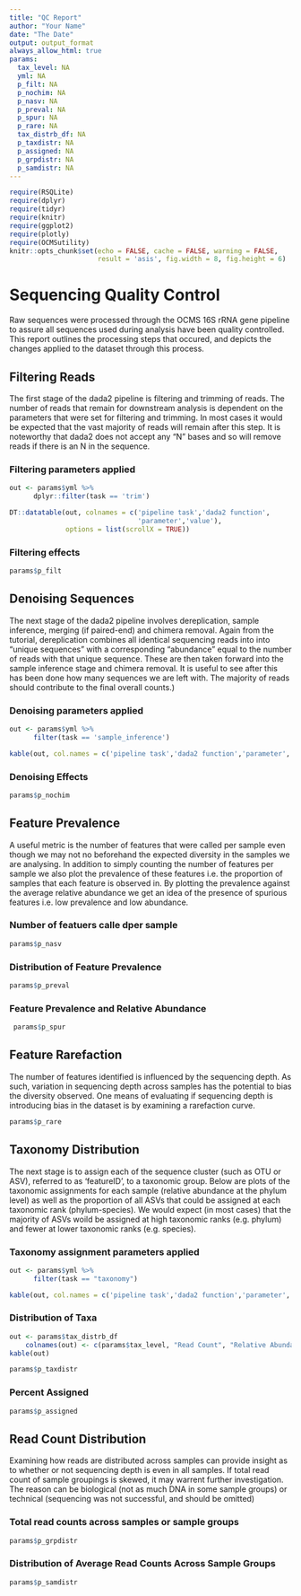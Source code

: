```yaml
---
title: "QC Report"
author: "Your Name"
date: "The Date"
output: output_format
always_allow_html: true
params:
  tax_level: NA
  yml: NA
  p_filt: NA
  p_nochim: NA
  p_nasv: NA
  p_preval: NA
  p_spur: NA
  p_rare: NA
  tax_distrb_df: NA
  p_taxdistr: NA
  p_assigned: NA
  p_grpdistr: NA
  p_samdistr: NA
---
```


```r
require(RSQLite)
require(dplyr)
require(tidyr)
require(knitr)
require(ggplot2)
require(plotly)
require(OCMSutility)
knitr::opts_chunk$set(echo = FALSE, cache = FALSE, warning = FALSE, 
                      result = 'asis', fig.width = 8, fig.height = 6)
```

# Sequencing Quality Control
Raw sequences were processed through the OCMS 16S rRNA gene pipeline to assure all sequences used during analysis have been quality controlled. This report outlines the processing steps that occured, and depicts the changes applied to the dataset through this process.

## Filtering Reads
The first stage of the dada2 pipeline is filtering and trimming of reads. The number of reads that remain for downstream analysis is dependent on the parameters that were set for filtering and trimming. In most cases it would be expected that the vast majority of reads will remain after this step. It is noteworthy that dada2 does not accept any "N" bases and so will remove reads if there is an N in the sequence.

### Filtering parameters applied
```r
out <- params$yml %>%
      dplyr::filter(task == 'trim')

DT::datatable(out, colnames = c('pipeline task','dada2 function',
                                'parameter','value'),
              options = list(scrollX = TRUE))
```

### Filtering effects

```r
params$p_filt
```

## Denoising Sequences
The next stage of the dada2 pipeline involves dereplication, sample inference, merging (if paired-end) and chimera removal. Again from the tutorial, dereplication combines all identical sequencing reads into into “unique sequences” with a corresponding “abundance” equal to the number of reads with that unique sequence. These are then taken forward into the sample inference stage and chimera removal. It is useful to see after this has been done how many sequences we are left with. The majority of reads should contribute to the final overall counts.)

### Denoising parameters applied
```r
out <- params$yml %>%
      filter(task == 'sample_inference')

kable(out, col.names = c('pipeline task','dada2 function','parameter','value'))
```

### Denoising Effects

```r
params$p_nochim
```

## Feature Prevalence
A useful metric is the number of features that were called per sample even though we may not no beforehand the expected diversity in the samples we are analysing. In addition to simply counting the number of features per sample we also plot the prevalence of these features i.e. the proportion of samples that each feature is observed in. By plotting the prevalence against the average relative abundance we get an idea of the presence of spurious features i.e. low prevalence and low abundance.

### Number of featuers calle dper sample
```r
params$p_nasv
```

### Distribution of Feature Prevalence
```r
params$p_preval
```

### Feature Prevalence and Relative Abundance
```r
 params$p_spur
```

## Feature Rarefaction
The number of features identified is influenced by the sequencing depth. As such, variation in sequencing depth across samples has the potential to bias the diversity observed. One means of evaluating if sequencing depth is introducing bias in the dataset is by examining a rarefaction curve.

```r
params$p_rare
```

## Taxonomy Distribution
The next stage is to assign each of the sequence cluster (such as OTU or ASV), referred to as 'featureID', to a taxonomic group. Below are plots of the taxonomic assignments for each sample (relative abundance at the phylum level) as well as the proportion of all ASVs that could be assigned at each taxonomic rank (phylum-species). We would expect (in most cases) that the majority of ASVs woild be assigned at high taxonomic ranks (e.g. phylum) and fewer at lower taxonomic ranks (e.g. species).

### Taxonomy assignment parameters applied
```r
out <- params$yml %>%
      filter(task == "taxonomy")

kable(out, col.names = c('pipeline task','dada2 function','parameter','value'))
```

### Distribution of Taxa
```r
out <- params$tax_distrb_df
    colnames(out) <- c(params$tax_level, "Read Count", "Relative Abundance")
kable(out)

```

```r
params$p_taxdistr
```

### Percent Assigned
```r
params$p_assigned
```

## Read Count Distribution
Examining how reads are distributed across samples can provide insight as to whether or not sequencing depth is even in all samples. If total read count of sample groupings is skewed, it may warrent further investigation. The reason can be biological (not as much DNA in some sample groups) or technical (sequencing was not successful, and should be omitted)

### Total read counts across samples or sample groups
```r
params$p_grpdistr
```

### Distribution of Average Read Counts Across Sample Groups
```r
params$p_samdistr
```